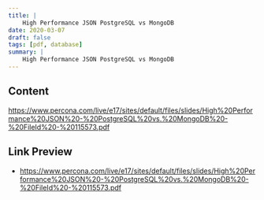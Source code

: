 ```yaml
---
title: |
    High Performance JSON PostgreSQL vs MongoDB
date: 2020-03-07
draft: false
tags: [pdf, database]
summary: |
    High Performance JSON PostgreSQL vs MongoDB
---
```


## Content

https://www.percona.com/live/e17/sites/default/files/slides/High%20Performance%20JSON%20-%20PostgreSQL%20vs.%20MongoDB%20-%20FileId%20-%20115573.pdf

## Link Preview

- https://www.percona.com/live/e17/sites/default/files/slides/High%20Performance%20JSON%20-%20PostgreSQL%20vs.%20MongoDB%20-%20FileId%20-%20115573.pdf

